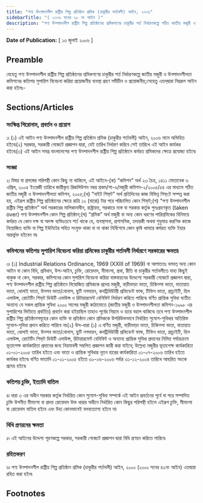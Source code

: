 ```yaml
---
title: "পণ্য উৎপাদনশীল রাষ্ট্রীয় শিল্প প্রতিষ্ঠান শ্রমিক (চাকুরীর শর্তাবলী) আইন, ২০০৬"
sidebarTitle: "( ২০০৬ সনের ২৮ নং আইন )"
description: "পণ্য উত্পাদনশীল রাষ্ট্রীয় শিল্প প্রতিষ্ঠানের শ্রমিকগণের চাকুরীর শর্ত নির্ধারণকল্পে গঠিত জাতীয় মজুরী ও উত্পাদনশীলতা কমিশনের কতিপয় সুপারিশ বিবেচনা করিয়া প্রয়োজনীয় ব্যবস্থা গ্রহণকল্পে প্রণীত আইন"
---
```


**Date of Publication:** [ ১৩ জুলাই ২০০৬ ]

## Preamble

যেহেতু পণ্য উত্পাদনশীল রাষ্ট্রীয় শিল্প প্রতিষ্ঠানের শ্রমিকগণের চাকুরীর শর্ত নির্ধারণকল্পে জাতীয় মজুরী ও উত্পাদনশীলতা কমিশনের কতিপয় সুপারিশ বিবেচনা করিয়া প্রয়োজনীয় ব্যবস্থা গ্রহণ সমীচীন ও প্রয়োজনীয়;সেহেতু এতদ্‌দ্বারা নিম্নরূপ আইন করা হইলঃ-

## Sections/Articles

### সংক্ষিপ্ত শিরোনাম, প্রবর্তন ও প্রয়োগ

১৷ (১) এই আইন পণ্য উত্পাদনশীল রাষ্ট্রীয় শিল্প প্রতিষ্ঠান শ্রমিক (চাকুরীর শর্তাবলী) আইন, ২০০৬ নামে অভিহিত হইবে৷(২) সরকার, সরকারী গেজেটে প্রজ্ঞাপন দ্বারা, যেই তারিখ নির্ধারণ করিবে সেই তারিখে এই আইন কার্যকর হইবে৷(৩) এই আইন সমগ্র বাংলাদেশের পণ্য উত্পাদনশীল রাষ্ট্রীয় শিল্প প্রতিষ্ঠানে কর্মরত শ্রমিকদের ক্ষেত্রে প্রযোজ্য হইবে৷

### সংজ্ঞা

২৷ বিষয় বা প্রসঙ্গের পরিপন্থী কোন কিছু না থাকিলে, এই আইনে-(ক) “কমিশন” অর্থ ২৩ চৈত্র, ১৪১১ মোতাবেক ৬ এপ্রিল, ২০০৫ ইংরেজী তারিখে জারীকৃত রিজলিউশন নম্বর শ্রকম/শা-৬/মজুরী কমিশন-২/২০০৫/৫৪ এর মাধ্যমে গঠিত জাতীয় মজুরী ও উত্পাদনশীলতা কমিশন, ২০০৫;(খ) “নাইট শিফ্‌ট” অর্থ প্রতিদিনের কাজ বিভিন্ন শিফ্‌টে সম্পন্ন করা হয়, এইরূপ রাষ্ট্রীয় শিল্প প্রতিষ্ঠানের ক্ষেত্রে রাত্রি ১২ (বারো) টার পরে পরিচালিত কোন শিফ্‌ট;(গ) “পণ্য উত্পাদনশীল রাষ্ট্রীয় শিল্প প্রতিষ্ঠান” অর্থ সরকারের মালিকানাধীন, রাষ্ট্রায়ত্ত, সরকারে ন্যস্ত বা সরকার কর্তৃক পুনঃগ্রহণকৃত (taken over) পণ্য উত্পাদনশীল কোন শিল্প প্রতিষ্ঠান;(ঘ) “শ্রমিক” অর্থ মজুরী বা অন্য কোন ধরণের পারিশ্রমিকের বিনিময়ে কর্মরত যে কোন দক্ষ বা অদক্ষ ব্যক্তিঃতবে শর্ত থাকে যে, ব্যবস্থাপনা, প্রশাসনিক, তদারকী অথবা শুধুমাত্র করণিক কাজে নিয়োজিত ব্যক্তি বা শিল্প ইউনিটের সহিত সংযুক্ত থাকা বা না থাকা নির্বিশেষে কোন কৃষি খামারে কর্মরত ব্যক্তি ইহার অন্তর্ভুক্ত হইবেন না৷

### কমিশনের কতিপয় সুপারিশ বিবেচনা করিয়া শ্রমিকের চাকুরীর শর্তাবলী নির্ধারণে সরকারের ক্ষমতা৷

৩৷ (১) Industrial Relations Ordinance, 1969 (XXIII of 1969) বা আপাততঃ বলবত্ অন্য কোন আইন বা কোন বিধি, প্রবিধান, উপ-আইন, চুক্তি, রোয়েদাদ, মীমাংসা, প্রথা, রীতি বা চাকুরীর শর্তাবলীতে যাহা কিছুই থাকুক না কেন, সরকার, কমিশনের কোন সুপারিশ বিবেচনা করিয়া বাস্তবায়নের উদ্দেশ্যে সরকারী গেজেটে প্রজ্ঞাপন দ্বারা, পণ্য উত্পাদনশীল রাষ্ট্রীয় শিল্প প্রতিষ্ঠানে নিয়োজিত শ্রমিককে প্রদেয় মজুরী, বাড়ীভাড়া ভাতা, চিকিত্সা ভাতা, যাতায়াত ভাতা, ধোলাই ভাতা, উত্সব ভাতা/বোনাস, ছুটি নগদায়ন, কনট্রিবিউটরী প্রভিডেন্ট ফান্ড, টিফিন ভাতা, গ্রাচ্যুইটি, হিল এলাউন্স, রোটেটিং শিফ্‌ট ডিউটি এলাউন্স ও রিটায়ারমেন্ট বেনিফিট নির্ধারণ করিতে পারিবে৷ বর্ণিত প্রান্তিক সুবিধা ব্যতীত অন্যান্য যে সকল প্রান্তিক সুবিধা ২০০০ সালের মজুরী কাঠামোতে (জাতীয় মজুরী ও উত্পাদনশীলতা কমিশন-১৯৯৮ এর সুপারিশের ভিত্তিতে প্রবর্তিত) প্রবর্তন করা হইয়াছিল তাহাও পূর্বের নিয়মে ও হারে বহাল থাকিবে৷ তবে পণ্য উত্পাদনশীল রাষ্ট্রীয় শিল্প প্রতিষ্ঠানসমূহের কোন ব্যক্তি বা প্রতিষ্ঠান কোন শ্রমিককে উপরিউক্তভাবে নির্ধারিত সুযোগ-সুবিধার অতিরিক্ত সুযোগ-সুবিধা প্রদান করিতে পারিবে না৷(২) উপ-ধারা (১) এ বর্ণিত মজুরী, বাড়ীভাড়া ভাতা, চিকিত্সা ভাতা, যাতায়াত ভাতা, ধোলাই ভাতা, উত্সব ভাতা/বোনাস, ছুটি নগদায়ন, কনট্রিবিউটরী প্রভিডেন্ট ফান্ড, টিফিন ভাতা, গ্রাচ্যুইটি, হিল এলাউন্স, রোটেটিং শিফ্‌ট ডিউটি এলাউন্স, রিটায়ারমেন্ট বেনিফিট ও অন্যান্য প্রান্তিক সুবিধা প্রদানের নিমিত্ত পর্যায়ক্রমে ভূতাপেক্ষ কার্যকারিতা প্রদানের জন্য নিয়মাবলী সম্বলিত প্রজ্ঞাপন জারী করা যাইবে; উল্লেখ্য মজুরীর ভূতাপেক্ষ কার্যকারিতা ০১-০১-২০০৫ তারিখ হইতে এবং ভাতা ও প্রান্তিক সুবিধার নূতন হারের কার্যকারিতা ০১-০৭-২০০৬ তারিখ হইতে কার্যকর হইবে৷ বর্ণিত ভাতাদি ০১-০১-২০০৫ হইতে ৩০-০৬-২০০৬ পর্যন্ত ৩১-১২-২০০৪ তারিখে আহরিত অংকে প্রদেয় হইবে৷

### কতিপয় চুক্তি, ইত্যাদি বাতিল

৪৷ ধারা ৩ এর অধীন সরকার কর্তৃক নির্ধারিত কোন সুযোগ-সুবিধা সম্পর্কে এই আইন প্রবর্তনের পূর্বে বা পরে সম্পাদিত চুক্তি উপনীত মীমাংসা বা প্রদত্ত রোয়েদাদ উক্ত ধারার অধীনে নির্ধারিত কোন কিছুর পরিপন্থী হইলে এইরূপ চুক্তি, মীমাংসা বা রোয়েদাদ বাতিল হইবে এবং উহা কোনভাবেই বলবত্যোগ্য হইবে না৷

### বিধি প্রণয়নের ক্ষমতা

৫৷ এই আইনের উদ্দেশ্য পূরণকল্পে সরকার, সরকারী গেজেটে প্রজ্ঞাপন দ্বারা বিধি প্রণয়ন করিতে পারিবে৷

### রহিতকরণ

৬৷ পণ্য উত্পাদনশীল রাষ্ট্রীয় শিল্প প্রতিষ্ঠান শ্রমিক (চাকুরীর শর্তাবলী) আইন, ২০০০ (২০০০ সনের ৪২নং আইন) এতদ্বারা রহিত করা হইল৷

## Footnotes
